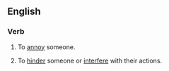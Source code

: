 ==English==

===Verb===
{{head|en|verb|head=[[get]] [[in]] someone's [[hair]]}}

# {{context|idiomatic}} To [[annoy]] someone.
# {{context|idiomatic}} To [[hinder]] someone or [[interfere]] with their actions.